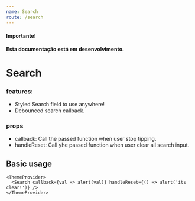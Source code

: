 ```yaml
---
name: Search
route: /search
---
```


#### Importante!

**Esta documentação está em desenvolvimento.**

# Search

### features:

- Styled Search field to use anywhere!
- Debounced search callback.

### props

- callback: Call the passed function when user stop tipping.
- handleReset: Call yhe passed function when user clear all search input.

## Basic usage

```
<ThemeProvider>
  <Search callback={val => alert(val)} handleReset={() => alert('its clear!')} />
</ThemeProvider>
```
